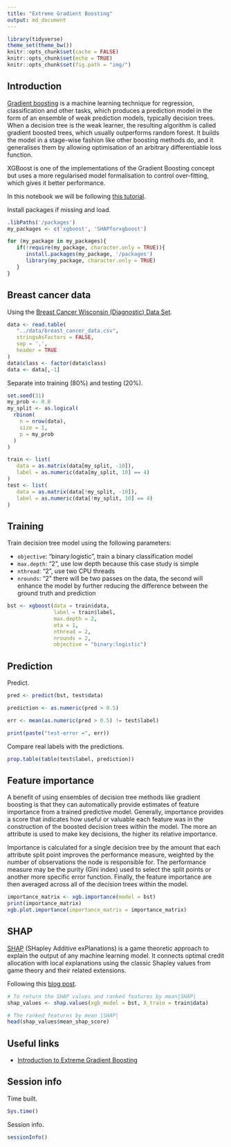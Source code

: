 ```yaml
---
title: "Extreme Gradient Boosting"
output: md_document
---
```


```r
library(tidyverse)
theme_set(theme_bw())
knitr::opts_chunk$set(cache = FALSE)
knitr::opts_chunk$set(echo = TRUE)
knitr::opts_chunk$set(fig.path = "img/")
```

## Introduction

[Gradient boosting](https://en.wikipedia.org/wiki/Gradient_boosting) is a machine learning technique for regression, classification and other tasks, which produces a prediction model in the form of an ensemble of weak prediction models, typically decision trees. When a decision tree is the weak learner, the resulting algorithm is called gradient boosted trees, which usually outperforms random forest. It builds the model in a stage-wise fashion like other boosting methods do, and it generalises them by allowing optimisation of an arbitrary differentiable loss function.

XGBoost is one of the implementations of the Gradient Boosting concept but uses a more regularised model formalisation to control over-fitting, which gives it better performance.

In this notebook we will be following [this tutorial](https://xgboost.readthedocs.io/en/latest/R-package/xgboostPresentation.html).

Install packages if missing and load.

```r
.libPaths('/packages')
my_packages <- c('xgboost', 'SHAPforxgboost')

for (my_package in my_packages){
   if(!require(my_package, character.only = TRUE)){
      install.packages(my_package, '/packages')
      library(my_package, character.only = TRUE)
   }
}
```

## Breast cancer data

Using the [Breast Cancer Wisconsin (Diagnostic) Data Set](https://archive.ics.uci.edu/ml/datasets/Breast+Cancer+Wisconsin+(Diagnostic)).

```r
data <- read.table(
   "../data/breast_cancer_data.csv",
   stringsAsFactors = FALSE,
   sep = ',',
   header = TRUE
)
data$class <- factor(data$class)
data <- data[,-1]
```

Separate into training (80%) and testing (20%).

```r
set.seed(31)
my_prob <- 0.8
my_split <- as.logical(
  rbinom(
    n = nrow(data),
    size = 1,
    p = my_prob
  )
)

train <- list(
   data = as.matrix(data[my_split, -10]),
   label = as.numeric(data[my_split, 10] == 4)
)
test <- list(
   data = as.matrix(data[!my_split, -10]),
   label = as.numeric(data[!my_split, 10] == 4)
)
```

## Training

Train decision tree model using the following parameters:

* `objective`: "binary:logistic", train a binary classification model
* `max.depth`: "2", use low depth because this case study is simple
* `nthread`: "2", use two CPU threads
* `nrounds`: "2" there will be two passes on the data, the second will enhance the model by further reducing the difference between the ground truth and prediction

```r
bst <- xgboost(data = train$data,
               label = train$label,
               max.depth = 2,
               eta = 1,
               nthread = 2,
               nrounds = 2,
               objective = "binary:logistic")
```

## Prediction

Predict.

```r
pred <- predict(bst, test$data)

prediction <- as.numeric(pred > 0.5)

err <- mean(as.numeric(pred > 0.5) != test$label)

print(paste("test-error =", err))
```

Compare real labels with the predictions.

```r
prop.table(table(test$label, prediction))
```

## Feature importance

A benefit of using ensembles of decision tree methods like gradient boosting is that they can automatically provide estimates of feature importance from a trained predictive model. Generally, importance provides a score that indicates how useful or valuable each feature was in the construction of the boosted decision trees within the model. The more an attribute is used to make key decisions, the higher its relative importance.

Importance is calculated for a single decision tree by the amount that each attribute split point improves the performance measure, weighted by the number of observations the node is responsible for. The performance measure may be the purity (Gini index) used to select the split points or another more specific error function. Finally, the feature importance are then averaged across all of the decision trees within the model.

```r
importance_matrix <- xgb.importance(model = bst)
print(importance_matrix)
xgb.plot.importance(importance_matrix = importance_matrix)
```

## SHAP

[SHAP](https://shap.readthedocs.io/en/latest/) (SHapley Additive exPlanations) is a game theoretic approach to explain the output of any machine learning model. It connects optimal credit allocation with local explanations using the classic Shapley values from game theory and their related extensions.

Following this [blog post](https://liuyanguu.github.io/post/2019/07/18/visualization-of-shap-for-xgboost/).


```r
# To return the SHAP values and ranked features by mean|SHAP|
shap_values <- shap.values(xgb_model = bst, X_train = train$data)

# The ranked features by mean |SHAP|
head(shap_values$mean_shap_score)
```

## Useful links

* [Introduction to Extreme Gradient Boosting](https://blog.exploratory.io/introduction-to-extreme-gradient-boosting-in-exploratory-7bbec554ac7)

## Session info

Time built.

```r
Sys.time()
```

Session info.

```r
sessionInfo()
```

